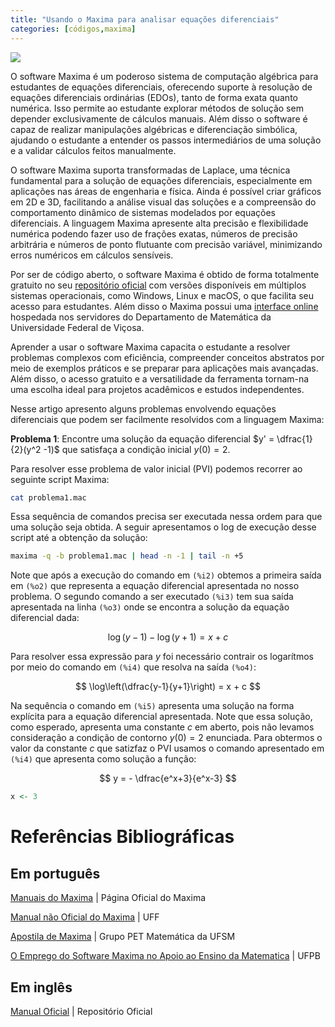```yaml
---
title: "Usando o Maxima para analisar equações diferenciais"
categories: [códigos,maxima]
---
```


[![](maxima.svg)](https://maxima.sourceforge.io/pt/index.html)

O software Maxima é um poderoso sistema de computação algébrica para estudantes de equações diferenciais, oferecendo suporte à resolução de equações diferenciais ordinárias (EDOs), tanto de forma exata quanto numérica. Isso permite ao estudante explorar métodos de solução sem depender exclusivamente de cálculos manuais.
Além disso o software é capaz de realizar manipulações algébricas e diferenciação simbólica, ajudando o estudante a entender os passos intermediários de uma solução e a validar cálculos feitos manualmente.

O software Maxima suporta transformadas de Laplace, uma técnica fundamental para a solução de equações diferenciais, especialmente em aplicações nas áreas de engenharia e física.
Ainda é possível criar gráficos em 2D e 3D, facilitando a análise visual das soluções e a compreensão do comportamento dinâmico de sistemas modelados por equações diferenciais.
A linguagem Maxima apresente alta precisão e flexibilidade numérica podendo fazer uso de frações exatas, números de precisão arbitrária e números de ponto flutuante com precisão variável, minimizando erros numéricos em cálculos sensíveis.

Por ser de código aberto, o software Maxima é obtido de forma totalmente gratuito no seu [repositório oficial](https://maxima.sourceforge.io/pt/download.html) com versões disponíveis em múltiplos sistemas operacionais, como Windows, Linux e macOS, o que facilita seu acesso para estudantes.
Além disso o Maxima possui uma [interface online](http://www.dma.ufv.br/maxima/index.php) hospedada nos servidores do Departamento de Matemática da Universidade Federal de Viçosa.

Aprender a usar o software Maxima capacita o estudante a resolver problemas complexos com eficiência, compreender conceitos abstratos por meio de exemplos práticos e se preparar para aplicações mais avançadas. Além disso, o acesso gratuito e a versatilidade da ferramenta tornam-na uma escolha ideal para projetos acadêmicos e estudos independentes.

Nesse artigo apresento alguns problemas envolvendo equações diferenciais que podem ser facilmente resolvidos com a linguagem Maxima:

**Problema 1**: Encontre uma solução da equação diferencial $y' = \dfrac{1}{2}(y^2 -1)$ que satisfaça a condição inicial $y(0) = 2$.

Para resolver esse problema de valor inicial (PVI) podemos recorrer ao seguinte script Maxima:

```bash
cat problema1.mac
```

Essa sequência de comandos precisa ser executada nessa ordem para que uma solução seja obtida. A seguir apresentamos o log de execução desse script até a obtenção da solução:

```bash
maxima -q -b problema1.mac | head -n -1 | tail -n +5
```

Note que após a execução do comando em `(%i2)` obtemos a primeira saída em `(%o2)` que representa a equação diferencial apresentada no nosso problema.
O segundo comando a ser executado `(%i3)` tem sua saída apresentada na linha `(%o3)` onde se encontra a solução da equação diferencial dada:

$$
\log(y - 1) - \log(y + 1) = x + c
$$

Para resolver essa expressão para $y$ foi necessário contrair os logarítmos por meio do comando em `(%i4)` que resolva na saída `(%o4)`:

$$
\log\left(\dfrac{y-1}{y+1}\right) = x + c
$$

Na sequência o comando em `(%i5)` apresenta uma solução na forma explícita para a equação diferencial apresentada. Note que essa solução, como esperado, apresenta uma constante $c$ em aberto, pois não levamos consideração a condição de contorno $y(0) = 2$ enunciada. Para obtermos o valor da constante $c$ que satizfaz o PVI usamos o comando apresentado em `(%i4)` que apresenta como solução a função:

$$
y = - \dfrac{e^x+3}{e^x-3}
$$

```r
x <- 3
```

# Referências Bibliográficas

## Em português

[Manuais do Maxima](https://maxima.sourceforge.io/pt/documentation.html) | Página Oficial do Maxima

[Manual não Oficial do Maxima](http://www.professores.im-uff.mat.br/hjbortol/disciplinas/2006.2/esp00000/arquivos/maxima_pt.pdf) | UFF

[Apostila de Maxima](https://www.ufsm.br/app/uploads/sites/783/2020/02/apostila_software_wxmaxima.pdf) | Grupo PET Matemática da UFSM

[O Emprego do Software Maxima no Apoio
ao Ensino da Matematica](https://mat.ufpb.br/sergio/softwares/maxima/Tutorial-wxmaxima.pdf) | UFPB

## Em inglês

[Manual Oficial](https://maxima.sourceforge.io/ext/maxima.pdf) | Repositório Oficial